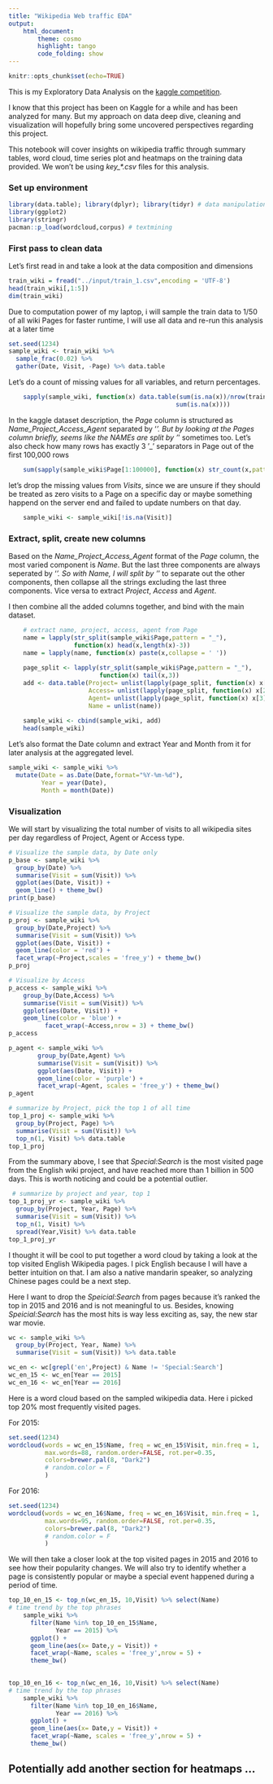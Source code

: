 ```yaml
---
title: "Wikipedia Web traffic EDA"
output:
    html_document:
        theme: cosmo
        highlight: tango
        code_folding: show
---
```


```r
knitr::opts_chunk$set(echo=TRUE)
```

This is my Exploratory Data Analysis on the [kaggle competition](https://www.kaggle.com/c/web-traffic-time-series-forecasting). 

I know that this project has been on Kaggle for a while and has been analyzed for many. But my approach on data deep dive, cleaning and visualization will hopefully bring some uncovered perspectives regarding this project.

This notebook will cover insights on wikipedia traffic through summary tables, word cloud, time series plot and heatmaps on the training data provided. 
We won't be using  *key_\*.csv* files for this analysis.

### Set up environment

```r
library(data.table); library(dplyr); library(tidyr) # data manipulation
library(ggplot2)
library(stringr)
pacman::p_load(wordcloud,corpus) # textmining
```

### First pass to clean data
Let's first read in and take a look at the data composition and dimensions
```r
train_wiki = fread("../input/train_1.csv",encoding = 'UTF-8')
head(train_wiki[,1:5])
dim(train_wiki)
```

Due to computation power of my laptop, i will sample the train data to 1/50 of all wiki Pages for faster runtime, I will use all data and re-run this analysis at a later time
```r
set.seed(1234)
sample_wiki <- train_wiki %>% 
  sample_frac(0.02) %>% 
  gather(Date, Visit, -Page) %>% data.table
```

Let's do a count of missing values for all variables, and return percentages.
```r
    sapply(sample_wiki, function(x) data.table(sum(is.na(x))/nrow(train_wiki),
                                              sum(is.na(x))))
```

In the kaggle dataset description, the _Page_ column is structured as *Name_Project_Access_Agent* separated by '_'. But by looking at the Pages column briefly, seems like the NAMEs are split by '_' sometimes too. Let's also check how many rows has exactly 3 '_' separators in Page out of the first 100,000 rows
```r
    sum(sapply(sample_wiki$Page[1:100000], function(x) str_count(x,pattern = "_")) == 3)
```

let's drop the missing values from _Visits_, since we are unsure if they should be treated as zero visits to a Page on a specific day or maybe something happend on the server end and failed to update numbers on that day.
```r
    sample_wiki <- sample_wiki[!is.na(Visit)]
```

### Extract, split, create new columns

Based on the *Name_Project_Access_Agent* format of the _Page_ column, the most varied component is *Name*. But the last three components are always seperated by '_'. So with _Name_, I will split by '_' to separate out the other components, then collapse all the strings excluding the last three components. Vice versa to extract _Project_, _Access_ and _Agent_. 

I then combine all the added columns together, and bind with the main dataset.
```r
    # extract name, project, access, agent from Page
    name = lapply(str_split(sample_wiki$Page,pattern = "_"),
                  function(x) head(x,length(x)-3))
    name = lapply(name, function(x) paste(x,collapse = ' '))
    
    page_split <- lapply(str_split(sample_wiki$Page,pattern = "_"), 
                         function(x) tail(x,3)) 
    add <- data.table(Project= unlist(lapply(page_split, function(x) x[1])),
                      Access= unlist(lapply(page_split, function(x) x[2])),
                      Agent= unlist(lapply(page_split, function(x) x[3])),
                      Name = unlist(name))
    
    sample_wiki <- cbind(sample_wiki, add)
    head(sample_wiki)
```

Let's also format the Date column and extract Year and Month from it for later analysis at the aggregated level.
```r
sample_wiki <- sample_wiki %>% 
  mutate(Date = as.Date(Date,format="%Y-%m-%d"),
         Year = year(Date),
         Month = month(Date))
```

### Visualization

We will start by visualizing the total number of visits to all wikipedia sites per day regardless of Project, Agent or Access type. 
```r
# Visualize the sample data, by Date only
p_base <- sample_wiki %>%
  group_by(Date) %>%
  summarise(Visit = sum(Visit)) %>%
  ggplot(aes(Date, Visit)) + 
  geom_line() + theme_bw()
print(p_base)
```

```r
# Visualize the sample data, by Project
p_proj <- sample_wiki %>%
  group_by(Date,Project) %>%
  summarise(Visit = sum(Visit)) %>%
  ggplot(aes(Date, Visit)) + 
  geom_line(color = 'red') + 
  facet_wrap(~Project,scales = 'free_y') + theme_bw()
p_proj
```

```r
# Visualize by Access
p_access <- sample_wiki %>%
    group_by(Date,Access) %>%
    summarise(Visit = sum(Visit)) %>%
    ggplot(aes(Date, Visit)) + 
    geom_line(color = 'blue') + 
          facet_wrap(~Access,nrow = 3) + theme_bw()
p_access
```

```r
p_agent <- sample_wiki %>%
        group_by(Date,Agent) %>%
        summarise(Visit = sum(Visit)) %>%
        ggplot(aes(Date, Visit)) + 
        geom_line(color = 'purple') + 
        facet_wrap(~Agent, scales = 'free_y') + theme_bw()
p_agent
```


```r
# summarize by Project, pick the top 1 of all time
top_1_proj <- sample_wiki %>%
  group_by(Project, Page) %>%
  summarise(Visit = sum(Visit)) %>%
  top_n(1, Visit) %>% data.table
top_1_proj
```

From the summary above, I see that *Special:Search* is the most visited page from the English wiki project, and have reached more than 1 billion in 500 days. This is worth noticing and could be a potential outlier.
```r
 # summarize by project and year, top 1
top_1_proj_yr <- sample_wiki %>%
  group_by(Project, Year, Page) %>%
  summarise(Visit = sum(Visit)) %>%
  top_n(1, Visit) %>%
  spread(Year,Visit) %>% data.table
top_1_proj_yr
```

I thought it will be cool to put together a word cloud by taking a look at the top visited English Wikipedia pages. I pick English because I will have a better intuition on that. I am also a native mandarin speaker, so analyzing Chinese pages could be a next step.

Here I want to drop the _Speicial:Search_ from pages because it's ranked the top in 2015 and 2016 and is not meaningful to us. Besides, knowing _Speicial:Search_ has the most hits is way less exciting as, say, the new star war movie.
```r
wc <- sample_wiki %>% 
  group_by(Project, Year, Name) %>%
  summarise(Visit = sum(Visit)) %>% data.table

wc_en <- wc[grepl('en',Project) & Name != 'Special:Search']
wc_en_15 <- wc_en[Year == 2015]
wc_en_16 <- wc_en[Year == 2016]
```

Here is a word cloud based on the sampled wikipedia data. Here i picked top 20% most frequently visited pages.

For 2015:
```r
set.seed(1234)
wordcloud(words = wc_en_15$Name, freq = wc_en_15$Visit, min.freq = 1,
          max.words=88, random.order=FALSE, rot.per=0.35,
          colors=brewer.pal(8, "Dark2")
          # random.color = F
          )
```

For 2016:
```r
set.seed(1234)
wordcloud(words = wc_en_16$Name, freq = wc_en_16$Visit, min.freq = 1,
          max.words=95, random.order=FALSE, rot.per=0.35,
          colors=brewer.pal(8, "Dark2")
          # random.color = F
          )
```
We will then take a closer look at the top visited pages in 2015 and 2016 to see how their popularity changes.
We will also try to identify whether a page is consistently popular or maybe a special event happened during a period of time. 
```r
top_10_en_15 <- top_n(wc_en_15, 10,Visit) %>% select(Name)
# time trend by the top phrases
    sample_wiki %>% 
      filter(Name %in% top_10_en_15$Name,
             Year == 2015) %>%
      ggplot() + 
      geom_line(aes(x= Date,y = Visit)) +
      facet_wrap(~Name, scales = 'free_y',nrow = 5) +
      theme_bw()
 
```

```r
top_10_en_16 <- top_n(wc_en_16, 10,Visit) %>% select(Name)
# time trend by the top phrases
    sample_wiki %>% 
      filter(Name %in% top_10_en_16$Name,
             Year == 2016) %>%
      ggplot() + 
      geom_line(aes(x= Date,y = Visit)) +
      facet_wrap(~Name, scales = 'free_y',nrow = 5) +
      theme_bw()
```
## Potentially add another section for heatmaps ...

